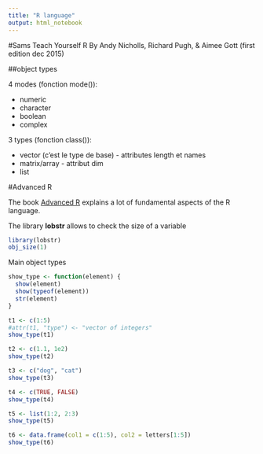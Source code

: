 ---
title: "R language"
output: html_notebook
---

#Sams Teach Yourself R
By Andy Nicholls, Richard Pugh, & Aimee Gott (first edition dec 2015)

##object types

4 modes (fonction mode()): 

  - numeric
  - character
  - boolean
  - complex

3 types (fonction class()): 

  - vector (c'est le type de base) - attributes length et names
  - matrix/array - attribut dim
  - list



#Advanced R

The book [Advanced R](https://adv-r.hadley.nz/) explains a lot of fundamental aspects of the R language.


The library **lobstr** allows to check the size of a variable 

```{r}
library(lobstr)
obj_size(1)
```

Main object types

```{r, echo=FALSE}
show_type <- function(element) {
  show(element)
  show(typeof(element))
  str(element)
}
```

```{r}
t1 <- c(1:5)
#attr(t1, "type") <- "vector of integers"
show_type(t1)
```

```{r}
t2 <- c(1.1, 1e2)
show_type(t2)
```

```{r}
t3 <- c("dog", "cat")
show_type(t3)
```

```{r}
t4 <- c(TRUE, FALSE)
show_type(t4)
```

```{r}
t5 <- list(1:2, 2:3)
show_type(t5)
```


```{r}
t6 <- data.frame(col1 = c(1:5), col2 = letters[1:5])
show_type(t6)
```